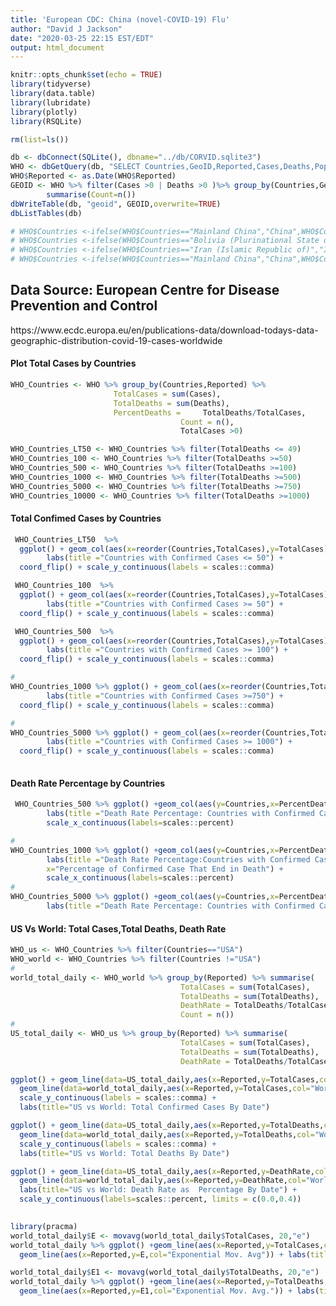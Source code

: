 ```yaml
---
title: 'European CDC: China (novel-COVID-19) Flu'
author: "David J Jackson"
date: "2020-03-25 22:15 EST/EDT"
output: html_document
---
```


```r
knitr::opts_chunk$set(echo = TRUE)
library(tidyverse)
library(data.table)
library(lubridate)
library(plotly)
library(RSQLite)
```
```r
rm(list=ls())
```
```r
db <- dbConnect(SQLite(), dbname="../db/CORVID.sqlite3")
WHO <- dbGetQuery(db, "SELECT Countries,GeoID,Reported,Cases,Deaths,Population FROM ecdc;")
WHO$Reported <- as.Date(WHO$Reported)
GEOID <- WHO %>% filter(Cases >0 | Deaths >0 )%>% group_by(Countries,GeoId,Population) %>% 
        summarise(Count=n())
dbWriteTable(db, "geoid", GEOID,overwrite=TRUE)
dbListTables(db)
```
```r
# WHO$Countries <-ifelse(WHO$Countries=="Mainland China","China",WHO$Countries)
# WHO$Countries <-ifelse(WHO$Countries=="Bolivia (Plurinational State of)","Bolivia",WHO$Countries)
# WHO$Countries <-ifelse(WHO$Countries=="Iran (Islamic Republic of)","Iran",WHO$Countries)
# WHO$Countries <-ifelse(WHO$Countries=="Mainland China","China",WHO$Countries)
```
## Data Source: European Centre for Disease Prevention and Control
https://www.ecdc.europa.eu/en/publications-data/download-todays-data-geographic-distribution-covid-19-cases-worldwide

#### Plot Total Cases by Countries

```r
WHO_Countries <- WHO %>% group_by(Countries,Reported) %>%                                 summarise(
                       TotalCases = sum(Cases),
                       TotalDeaths = sum(Deaths),
                       PercentDeaths =     TotalDeaths/TotalCases,
                                      Count = n(),
                                      TotalCases >0)
```

```r
WHO_Countries_LT50 <- WHO_Countries %>% filter(TotalDeaths <= 49)
WHO_Countries_100 <- WHO_Countries %>% filter(TotalDeaths >=50)
WHO_Countries_500 <- WHO_Countries %>% filter(TotalDeaths >=100)
WHO_Countries_1000 <- WHO_Countries %>% filter(TotalDeaths >=500)
WHO_Countries_5000 <- WHO_Countries %>% filter(TotalDeaths >=750)
WHO_Countries_10000 <- WHO_Countries %>% filter(TotalDeaths >=1000)
```
#### Total Confimed  Cases by Countries

```r

 WHO_Countries_LT50  %>%
  ggplot() + geom_col(aes(x=reorder(Countries,TotalCases),y=TotalCases)) +
        labs(title ="Countries with Confirmed Cases <= 50") +
  coord_flip() + scale_y_continuous(labels = scales::comma) 
```
```r
 WHO_Countries_100  %>%
  ggplot() + geom_col(aes(x=reorder(Countries,TotalCases),y=TotalCases)) +
        labs(title ="Countries with Confirmed Cases >= 50") +
  coord_flip() + scale_y_continuous(labels = scales::comma) 
```

```r
 WHO_Countries_500  %>%
  ggplot() + geom_col(aes(x=reorder(Countries,TotalCases),y=TotalCases)) +
        labs(title ="Countries with Confirmed Cases >= 100") +
  coord_flip() + scale_y_continuous(labels = scales::comma) 
```
```r
# 
WHO_Countries_1000 %>% ggplot() + geom_col(aes(x=reorder(Countries,TotalCases),y=TotalCases)) +
        labs(title ="Countries with Confirmed Cases >=750") +
  coord_flip() + scale_y_continuous(labels = scales::comma) 
```
```r
#
WHO_Countries_5000 %>% ggplot() + geom_col(aes(x=reorder(Countries,TotalCases),y=TotalCases)) +
        labs(title ="Countries with Confirmed Cases >= 1000") +
  coord_flip() + scale_y_continuous(labels = scales::comma) 
  
```

#### Death Rate Percentage by Countries 

```r
 WHO_Countries_500 %>% ggplot() +geom_col(aes(y=Countries,x=PercentDeaths)) +
        labs(title ="Death Rate Percentage: Countries with Confirmed Cases > 500",x="Percentage of Confirmed Case That End in Death") +
        scale_x_continuous(labels=scales::percent) 

# 
WHO_Countries_1000 %>% ggplot() +geom_col(aes(y=Countries,x=PercentDeaths)) +
        labs(title ="Death Rate Percentage:Countries with Confirmed Cases > 1000", 
        x="Percentage of Confirmed Case That End in Death") + 
        scale_x_continuous(labels=scales::percent)
#
WHO_Countries_5000 %>% ggplot() +geom_col(aes(y=Countries,x=PercentDeaths)) +
        labs(title ="Death Rate Percentage: Countries with Confirmed Cases > 5000",        x="Percentage of Confirmed Case That End in Death") +              scale_x_continuous(labels=scales::percent)

```

#### US Vs World: Total Cases,Total Deaths, Death Rate

```r
WHO_us <- WHO_Countries %>% filter(Countries=="USA")
WHO_world <- WHO_Countries %>% filter(Countries !="USA")
#
world_total_daily <- WHO_world %>% group_by(Reported) %>% summarise(
                                      TotalCases = sum(TotalCases),
                                      TotalDeaths = sum(TotalDeaths),
                                      DeathRate = TotalDeaths/TotalCases,
                                      Count = n())
#
US_total_daily <- WHO_us %>% group_by(Reported) %>% summarise(
                                      TotalCases = sum(TotalCases),
                                      TotalDeaths = sum(TotalDeaths),
                                      DeathRate = TotalDeaths/TotalCases,Count = n())

```

```r
ggplot() + geom_line(data=US_total_daily,aes(x=Reported,y=TotalCases,col="US")) +
  geom_line(data=world_total_daily,aes(x=Reported,y=TotalCases,col="World")) +
  scale_y_continuous(labels = scales::comma) +
  labs(title="US vs World: Total Confirmed Cases By Date")
```
```r
ggplot() + geom_line(data=US_total_daily,aes(x=Reported,y=TotalDeaths,col="US")) +
  geom_line(data=world_total_daily,aes(x=Reported,y=TotalDeaths,col="World")) +
  scale_y_continuous(labels = scales::comma) + 
  labs(title="US vs World: Total Deaths By Date")
```

```r
ggplot() + geom_line(data=US_total_daily,aes(x=Reported,y=DeathRate,col="US")) +
  geom_line(data=world_total_daily,aes(x=Reported,y=DeathRate,col="World")) +
  labs(title="US vs World: Death Rate as  Percentage By Date") +
  scale_y_continuous(labels=scales::percent, limits = c(0.0,0.4))
  
```
```r
library(pracma)
world_total_daily$E <- movavg(world_total_daily$TotalCases, 20,"e")
world_total_daily %>% ggplot() +geom_line(aes(x=Reported,y=TotalCases,col="Cases")) +
  geom_line(aes(x=Reported,y=E,col="Exponential Mov. Avg")) + labs(title="Total Cases vs Moving Average",subtitle = "( 20 Day Exponential Moving Average)")
```
```r
world_total_daily$E1 <- movavg(world_total_daily$TotalDeaths, 20,"e")
world_total_daily %>% ggplot() +geom_line(aes(x=Reported,y=TotalDeaths,col="Total Deaths")) +
  geom_line(aes(x=Reported,y=E1,col="Exponential Mov. Avg.")) + labs(title="Total Deaths vs Moving Average",subtitle ="( 20 Day Exponential Moving Average)" )
```
                 